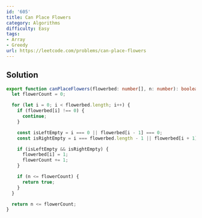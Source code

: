 ```yaml
---
id: '605'
title: Can Place Flowers
category: Algorithms
difficulty: Easy
tags:
- Array
- Greedy
url: https://leetcode.com/problems/can-place-flowers
---
```


## Solution

```typescript filename="solution.ts" copy
export function canPlaceFlowers(flowerbed: number[], n: number): boolean {
  let flowerCount = 0;

  for (let i = 0; i < flowerbed.length; i++) {
    if (flowerbed[i] !== 0) {
      continue;
    }

    const isLeftEmpty = i === 0 || flowerbed[i - 1] === 0;
    const isRightEmpty = i === flowerbed.length - 1 || flowerbed[i + 1] === 0;

    if (isLeftEmpty && isRightEmpty) {
      flowerbed[i] = 1;
      flowerCount += 1;
    }

    if (n <= flowerCount) {
      return true;
    }
  }

  return n <= flowerCount;
}
```

